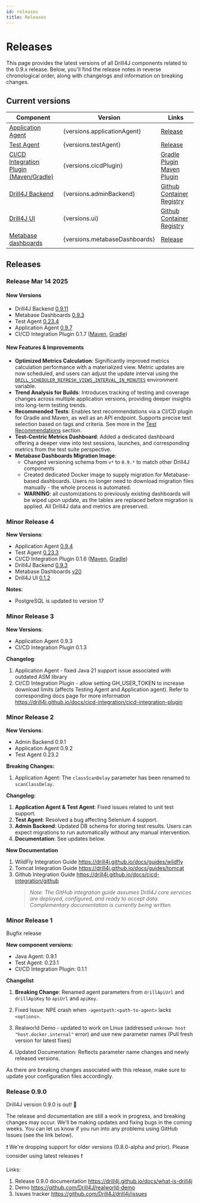 ```yaml
---
id: releases
title: Releases
---
```


# Releases


This page provides the latest versions of all Drill4J components related to the 0.9.x release. Below, you'll find the release notes in reverse chronological order, along with changelogs and information on breaking changes.

## Current versions

<table>
  <thead>
    <tr>
      <th>Component</th>
      <th>Version</th>
      <th>Links</th>
    </tr>
  </thead>
  <tbody>
    <tr>
      <td><a href="/docs/agents/java-agent">Application Agent</a></td>
      <td>{versions.applicationAgent}</td>
      <td>
        <a style={{fontSize: "14px"}}  href={`https://github.com/Drill4J/java-agent/releases/tag/v${versions.applicationAgent}`}> Release </a>
      </td>
    </tr>
    <tr>
      <td><a href="/docs/agents/test-agent">Test Agent</a></td>
      <td>{versions.testAgent}</td>
      <td>
        <a style={{fontSize: "14px"}}  href={`https://github.com/Drill4J/autotest-agent/releases/tag/v${versions.testAgent}`}> Release </a>
      </td>
    </tr>
    <tr>
      <td><a href="/docs/cicd-integration/cicd-integration-plugin">CI/CD Integration Plugin (Maven/Gradle)</a></td>
      <td>{versions.cicdPlugin}</td>
      <td>
        <a style={{fontSize: "14px"}} href={`https://central.sonatype.com/artifact/com.epam.drill.integration.cicd/com.epam.drill.integration.cicd.gradle.plugin/versions`}>Gradle Plugin</a>
        <br/>
        <a style={{fontSize: "14px"}} href={`https://central.sonatype.com/artifact/com.epam.drill.integration/drill-maven-plugin`}>Maven Plugin</a>
      </td>
    </tr>
    <tr>
      <td><a href="/docs/drill-services/drill-backend">Drill4J Backend</a></td>
      <td>{versions.adminBackend}</td>
      <td>
        <a style={{fontSize: "14px"}}  href="https://github.com/Drill4J/admin/pkgs/container/admin/versions">Github Container Registry</a>
        <br/>
    </td>
    </tr>
    <tr>
      <td><a href="/docs/drill-services/drill-ui">Drill4J UI</a></td>
      <td>{versions.ui}</td>
      <td><a style={{fontSize: "14px"}}  href="https://github.com/Drill4J/drill4j-ui/pkgs/container/drill4j-ui/versions">Github Container Registry</a></td>
    </tr>
    <tr>
      <td><a href="/docs/getting-started/metabase">Metabase dashboards</a></td>
      <td>{versions.metabaseDashboards}</td>
      <td><a style={{fontSize: "14px"}} href={`https://github.com/Drill4J/drill-metabase-dashboards/releases/tag/${versions.metabaseDashboards}`}>Release</a></td>
    </tr>
    
  </tbody>
</table>

## Releases

### Release Mar 14 2025  

#### New Versions

- Drill4J Backend [0.9.11](https://github.com/Drill4J/admin/pkgs/container/admin/371078861?tag=0.9.11)
- Metabase Dashboards [0.9.3](https://github.com/Drill4J/drill-metabase-dashboards/releases/tag/0.9.3)
- Test Agent [0.23.4](https://github.com/Drill4J/autotest-agent/releases/tag/v0.23.4)
- Application Agent [0.9.7](https://github.com/Drill4J/java-agent/releases/tag/v0.9.7)
- CI/CD Integration Plugin 0.1.7 ([Maven](https://central.sonatype.com/artifact/com.epam.drill.integration/drill-maven-plugin), [Gradle](https://central.sonatype.com/artifact/com.epam.drill.integration.cicd/com.epam.drill.integration.cicd.gradle.plugin/versions))

#### New Features & Improvements  

- **Optimized Metrics Calculation**: Significantly improved metrics calculation performance with a materialized view. Metric updates are now scheduled, and users can adjust the update interval using the [`DRILL_SCHEDULER_REFRESH_VIEWS_INTERVAL_IN_MINUTES`](https://drill4j.github.io/docs/drill-services/drill-backend#scheduler-configuration) environment variable.  
- **Trend Analysis for Builds**: Introduces tracking of testing and coverage changes across multiple application versions, providing deeper insights into long-term testing trends.  
- **Recommended Tests**: Enables test recommendations via a CI/CD plugin for Gradle and Maven, as well as an API endpoint. Supports precise test selection based on tags and criteria. See more in the [Test Recommendations](https://drill4j.github.io/docs/cicd-integration/cicd-integration-plugin#test-recommendations) section.  
- **Test-Centric Metrics Dashboard**: Added a dedicated dashboard offering a deeper view into test sessions, launches, and corresponding metrics from the test suite perspective.
- **Metabase Dashboards Migration Image**:
  - Changed versioning schema from `v*` to `0.9.*` to match other Drill4J components
  - Created dedicated Docker image to supply migration for Metabase-based dashboards. Users no longer need to download migration files manually - the whole process is automated.
  - __WARNING__: all customizations to previously existing dashboards will be wiped upon update, as the tables are replaced before migration is applied. All Drill4J data and metrics are preserved. 

### Minor Release 4

__New Versions__:

- Application Agent [0.9.4](https://github.com/Drill4J/java-agent/releases/tag/v0.9.4)
- Test Agent [0.23.3](https://github.com/Drill4J/autotest-agent/releases/tag/v0.23.3)
- CI/CD Integration Plugin 0.1.6 ([Maven](https://central.sonatype.com/artifact/com.epam.drill.integration/drill-maven-plugin), [Gradle](https://central.sonatype.com/artifact/com.epam.drill.integration.cicd/com.epam.drill.integration.cicd.gradle.plugin/versions))
- Drill4J Backend [0.9.3](https://github.com/Drill4J/admin/pkgs/container/admin/298908511?tag=0.9.3)
- Metabase Dashboards [v20](https://github.com/Drill4J/drill-metabase-dashboards/releases/tag/v20)
- Drill4J UI [0.1.2](https://github.com/Drill4J/drill4j-ui/pkgs/container/drill4j-ui/305026431?tag=0.1.2)

__Notes__:

- PostgreSQL is updated to version 17

### Minor Release 3

__New Versions__:

- Application Agent 0.9.3
- CI/CD Integration Plugin 0.1.3

__Changelog__:
1. Application Agent - fixed Java 21 support issue associated with outdated ASM library
2. CI/CD Integration Plugin - allow setting GH_USER_TOKEN to increase download limits (affects Testing Agent and Application agent).
Refer to corresponding docs page for more information https://drill4j.github.io/docs/cicd-integration/cicd-integration-plugin

### Minor Release 2

__New Versions__:

- Admin Backend 0.9.1
- Application Agent 0.9.2
- Test Agent 0.23.2

__Breaking Changes:__

1. Application Agent: The `classScanDelay` parameter has been renamed to `scanClassDelay`.

__Changelog:__

1. __Application Agent & Test Agent__: Fixed issues related to unit test support.
2. __Test Agent__: Resolved a bug affecting Selenium 4 support.
3. __Admin Backend__: Updated DB schema for storing test results. Users can expect migrations to run automatically without any manual intervention.
4. __Documentation__: See updates below.

__New Documentation__

1. WildFly Integration Guide https://drill4j.github.io/docs/guides/wildfly
2. Tomcat Integration Guide https://drill4j.github.io/docs/guides/tomcat
3. Github Integration Guide
https://drill4j.github.io/docs/cicd-integration/github   
   > *Note: The GitHub integration guide assumes Drill4J core services are deployed, configured, and ready to accept data. Complementary documentation is currently being written.*

### Minor Release 1

Bugfix release

__New component versions:__

- Java Agent: 0.9.1
- Test Agent: 0.23.1
- CI/CD Integration Plugin: 0.1.1
 
__Changelist__

1. __Breaking Change__: Renamed agent parameters from `drillApiUrl` and `drillApiKey` to `apiUrl` and `apiKey`.

2. Fixed Issue: NPE crash when `-agentpath:<path-to-agent>` lacks `<options>`.

3. Realworld Demo - updated to work on Linux (addressed `unknown host "host.docker.internal"` error) and use new parameter names (Pull fresh version for latest fixes)

4. Updated Documentation: Reflects parameter name changes and newly released versions. 

As there are breaking changes associated with this release, make sure to update your configuration files accordingly.

### Release 0.9.0

Drill4J version 0.9.0 is out! 🚀

The release and documentation are still a work in progress, and breaking changes may occur. We'll be making updates and fixing bugs in the coming weeks.
You can let us know if you run into any problems using GitHub Issues (see the link below).

❗ We're dropping support for older versions (0.8.0-alpha and prior). Please consider using latest releases ❗

Links:
1. Release 0.9.0 documentation
https://drill4j.github.io/docs/what-is-drill4j
2. Demo
https://github.com/Drill4J/realworld-demo
3. Issues tracker
https://github.com/Drill4J/drill4j/issues
